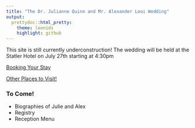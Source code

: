 ```yaml
---
title: "The Dr. Julianne Quinn and Mr. Alexander Looi Wedding"
output:
  prettydoc::html_pretty:
    theme: leonids
    highlight: github
---
```


This site is still currently underconstruction! 
The wedding will be held at the Statler Hotel on July 27th starting at 4:30pm

[Booking Your Stay](WeddingHotels.html)  


[Other Places to Visit!](OtherPlacestoVisit.html)


### To Come!

* Biographies of Julie and Alex
* Registry
* Reception Menu

